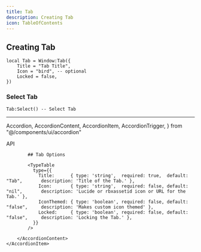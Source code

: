```yaml
---
title: Tab
description: Creating Tab
icon: TableOfContents
---
```




<Banner 
    alt="Banner" 
    src="/banners/tab.jpg" 
/>


## Creating Tab

```luau
local Tab = Window:Tab({
    Title = "Tab Title",
    Icon = "bird", -- optional
    Locked = false,
})
```

### Select Tab
```luau
Tab:Select() -- Select Tab
```


<hr/>


  Accordion,
  AccordionContent,
  AccordionItem,
  AccordionTrigger,
} from "@/components/ui/accordion"

<Accordion type="single"  collapsible>
    <AccordionItem value="item-1">
        <AccordionTrigger>API</AccordionTrigger>
        <AccordionContent>
            
            ## Tab Options
            
            <TypeTable
              type={{
                Title:      { type: 'string',  required: true,  default: "Tab",       description: 'Title of the Tab.' },
                Icon:       { type: 'string',  required: false, default: "nil",       description: 'Lucide or rbxassetid icon or URL for the Tab.' },
                IconThemed: { type: 'boolean', required: false, default: "false",     description: 'Makes custom icon themed' }, 
                Locked:     { type: 'boolean', required: false, default: "false",     description: 'Locking the Tab.' },
              }}
            />
            
        </AccordionContent>
    </AccordionItem>
</Accordion>
